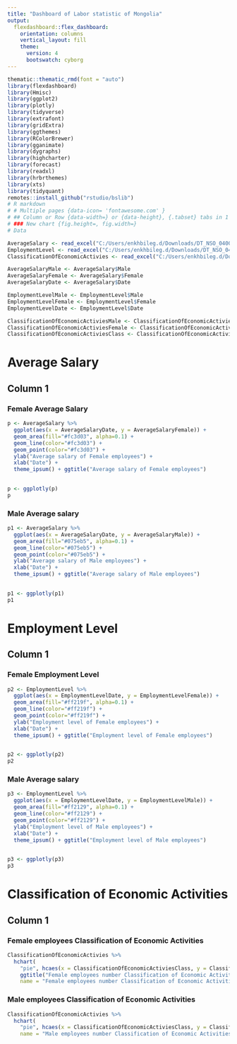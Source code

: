---
title: "Dashboard of Labor statistic of Mongolia"
output: 
  flexdashboard::flex_dashboard:
    orientation: columns
    vertical_layout: fill
    theme: 
      version: 4
      bootswatch: cyborg
---

```{r setup, include=FALSE}
thematic::thematic_rmd(font = "auto")
library(flexdashboard)
library(Hmisc)
library(ggplot2)
library(plotly)
library(tidyverse)
library(extrafont)
library(gridExtra)
library(ggthemes)
library(RColorBrewer)
library(gganimate)
library(dygraphs)
library(highcharter)
library(forecast)
library(readxl)
library(hrbrthemes)
library(xts)
library(tidyquant)
remotes::install_github("rstudio/bslib")
# R markdown
# # Multiple pages {data-icon= 'fontawesome.com' }
# ## Column or Row {data-width=} or {data-height}, {.tabset} tabs in 1 chart 
# ### New chart {fig.height=, fig.width=}
# Data

AverageSalary <- read_excel("C:/Users/enkhbileg.d/Downloads/DT_NSO_0400_021V1_-_2023-08-29_-_www.1212.mn.xlsx")
EmploymentLevel <- read_excel("C:/Users/enkhbileg.d/Downloads/DT_NSO_0400_035V3_-_2023-08-29_-_www.1212.mn.xlsx")
ClassificationOfEconomicActivies <- read_excel("C:/Users/enkhbileg.d/Downloads/DT_NSO_0400_035V7_-_2023-08-29_-_www.1212.mn.xlsx")

AverageSalaryMale <- AverageSalary$Male
AverageSalaryFemale <- AverageSalary$Female
AverageSalaryDate <- AverageSalary$Date

EmploymentLevelMale <- EmploymentLevel$Male
EmploymentLevelFemale <- EmploymentLevel$Female
EmploymentLevelDate <- EmploymentLevel$Date

ClassificationOfEconomicActiviesMale <- ClassificationOfEconomicActivies$Male
ClassificationOfEconomicActiviesFemale <- ClassificationOfEconomicActivies$Female
ClassificationOfEconomicActiviesClass <- ClassificationOfEconomicActivies$Classification


```

# Average Salary

Column 1 {.tabset}
--------------------------------------------------
### Female Average Salary
```{r}
p <- AverageSalary %>%
  ggplot(aes(x = AverageSalaryDate, y = AverageSalaryFemale)) +
  geom_area(fill="#fc3d03", alpha=0.1) +
  geom_line(color="#fc3d03") +
  geom_point(color="#fc3d03") +
  ylab("Average salary of Female employees") +
  xlab("Date") +
  theme_ipsum() + ggtitle("Average salary of Female employees")
    

p <- ggplotly(p)
p

```
### Male Average salary
```{r}

p1 <- AverageSalary %>%
  ggplot(aes(x = AverageSalaryDate, y = AverageSalaryMale)) +
  geom_area(fill="#075eb5", alpha=0.1) +
  geom_line(color="#075eb5") +
  geom_point(color="#075eb5") +
  ylab("Average salary of Male employees") +
  xlab("Date") +
  theme_ipsum() + ggtitle("Average salary of Male employees")
    

p1 <- ggplotly(p1)
p1

```
# Employment Level

Column 1 {.tabset}
--------------------------------------------------
### Female Employment Level
```{r}
p2 <- EmploymentLevel %>%
  ggplot(aes(x = EmploymentLevelDate, y = EmploymentLevelFemale)) +
  geom_area(fill="#ff219f", alpha=0.1) +
  geom_line(color="#ff219f") +
  geom_point(color="#ff219f") +
  ylab("Employment level of Female employees") +
  xlab("Date") +
  theme_ipsum() + ggtitle("Employment level of Female employees")
    

p2 <- ggplotly(p2)
p2

```
### Male Average salary
```{r}

p3 <- EmploymentLevel %>%
  ggplot(aes(x = EmploymentLevelDate, y = EmploymentLevelMale)) +
  geom_area(fill="#ff2129", alpha=0.1) +
  geom_line(color="#ff2129") +
  geom_point(color="#ff2129") +
  ylab("Employment level of Male employees") +
  xlab("Date") +
  theme_ipsum() + ggtitle("Employment level of Male employees")
    

p3 <- ggplotly(p3)
p3

```

# Classification of Economic Activities

## Column 1 {.active .tabset .tabset-fade .tabset-pills}

### Female employees Classification of Economic Activities

```{r}
ClassificationOfEconomicActivies %>%
  hchart(
    "pie", hcaes(x = ClassificationOfEconomicActiviesClass, y = ClassificationOfEconomicActiviesFemale),
    ggtitle("Female employees number Classification of Economic Activities"),
    name = "Female employees number Classification of Economic Activities")

```
### Male employees Classification of Economic Activities

```{r}
ClassificationOfEconomicActivies %>%
  hchart(
    "pie", hcaes(x = ClassificationOfEconomicActiviesClass, y = ClassificationOfEconomicActiviesMale),
    name = "Male employees number Classification of Economic Activities")

```
